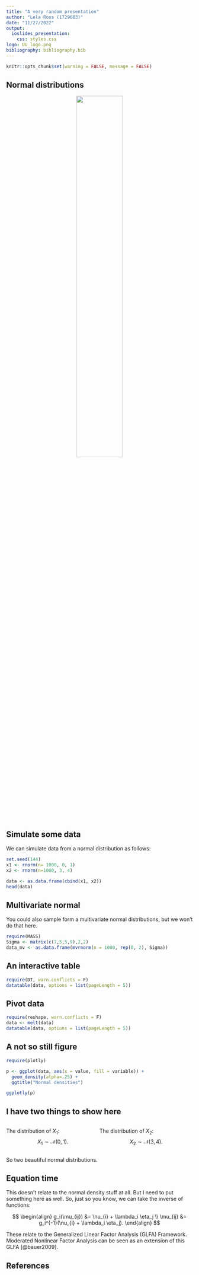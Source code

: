 ```yaml
---
title: "A very random presentation"
author: "Lela Roos (1729683)"
date: "11/27/2022"
output: 
  ioslides_presentation:
    css: styles.css
logo: UU_logo.png
bibliography: bibliography.bib  
---
```

```r
knitr::opts_chunk$set(warning = FALSE, message = FALSE) 
```

## Normal distributions

<center>
![](https://www.siliconrepublic.com/wp-content/uploads/2015/10/Statistician_memes_10.png){width=50%}
</center>

## Simulate some data
We can simulate data from a normal distribution as follows:

```r
set.seed(144)
x1 <- rnorm(n= 1000, 0, 1)
x2 <- rnorm(n=1000, 3, 4)

data <- as.data.frame(cbind(x1, x2))
head(data)
```

## Multivariate normal
You could also sample form a multivariate normal distributions,
but we won't do that here.
```r
require(MASS)
Sigma <- matrix(c(7,5,5,9),2,2)
data_mv <- as.data.frame(mvrnorm(n = 1000, rep(0, 2), Sigma))
```


## An interactive table
```r
require(DT, warn.conflicts = F)
datatable(data, options = list(pageLength = 5))
```
## Pivot data
```r
require(reshape, warn.conflicts = F)
data <- melt(data)
datatable(data, options = list(pageLength = 5))
```




## A not so still figure

```r
require(plotly)

p <- ggplot(data, aes(x = value, fill = variable)) + 
  geom_density(alpha=.25) + 
  ggtitle("Normal densities")

ggplotly(p)
```

## I have two things to show here

<div style="float: left; width: 50%;">
The distribution of $X_1$:
 $$X_1 \sim  \mathcal{N}(0, 1).$$
</div>

<div style="float: right; width: 50%;">
The distribution of $X_2$:
 $$X_2 \sim  \mathcal{N}(3, 4).$$
</div>

<div style="clear: both;"></div>
So two beautiful normal distributions.

## Equation time
This doesn't relate to the normal density stuff at all. But I need to put something here as well. So, just so you know, we can take
the inverse of functions:

$$
\begin{align}
g_i(\mu_{ij}) &= \nu_{i} + \lambda_i \eta_j \\
\mu_{ij} &= g_i^{-1}(\nu_{i} + \lambda_i \eta_j).
\end{align}
$$

These relate to the Generalized Linear Factor Analysis (GLFA) Framework. Moderated Nonlinear Factor Analysis can be seen as an extension of this GLFA [@bauer2009].

## References

<div id="refs"></div>







